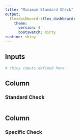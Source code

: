 ```yaml
---
title: "Minimum Standard Check"
output: 
  flexdashboard::flex_dashboard:
    theme:
      version: 4
      bootswatch: minty
runtime: shiny
---
```

  
Inputs {.sidebar}
-------------------------------------
  
```r
# shiny inputs defined here
```

Column {data-width=600}
-------------------------------------
  
### Standard Check

```r
```

Column {data-width=400}
------------------------------------

### Specific Check

```r
```


